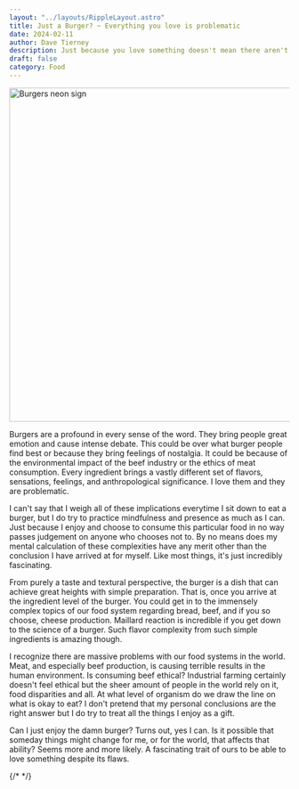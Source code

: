```yaml
---
layout: "../layouts/RippleLayout.astro"
title: Just a Burger? ~ Everything you love is problematic
date: 2024-02-11
author: Dave Tierney
description: Just because you love something doesn't mean there aren't problems with it.
draft: false
category: Food
---
```



<Image src={burgers} alt="Burgers neon sign" height="600" width="1200" />

Burgers are a profound in every sense of the word. They bring people great emotion and cause intense debate. This could be over what burger people find best or because they bring feelings of nostalgia. It could be because of the environmental impact of the beef industry or the ethics of meat consumption. Every ingredient brings a vastly different set of flavors, sensations, feelings, and anthropological significance. I love them and they are problematic.

I can't say that I weigh all of these implications everytime I sit down to eat a burger, but I do try to practice mindfulness and presence as much as I can. Just because I enjoy and choose to consume this particular food in no way passes judgement on anyone who chooses not to. By no means does my mental calculation of these complexities have any merit other than the conclusion I have arrived at for myself. Like most things, it's just incredibly fascinating.

From purely a taste and textural perspective, the burger is a dish that can achieve great heights with simple preparation. That is, once you arrive at the ingredient level of the burger. You could get in to the immensely complex topics of our food system regarding bread, beef, and if you so choose, cheese production. Maillard reaction is incredible if you get down to the science of a burger. Such flavor complexity from such simple ingredients is amazing though.

I recognize there are massive problems with our food systems in the world. Meat, and especially beef production, is causing terrible results in the human environment. Is consuming beef ethical? Industrial farming certainly doesn't feel ethical but the sheer amount of people in the world rely on it, food disparities and all. At what level of organism do we draw the line on what is okay to eat? I don't pretend that my personal conclusions are the right answer but I do try to treat all the things I enjoy as a gift.

Can I just enjoy the damn burger? Turns out, yes I can. Is it possible that someday things might change for me, or for the world, that affects that ability? Seems more and more likely. A fascinating trait of ours to be able to love something despite its flaws.

{/* <a href="" target="_blank" rel="noopener" className="whitespace-nowrap underline decoration-neon transition hover:text-neon"></a> */}
